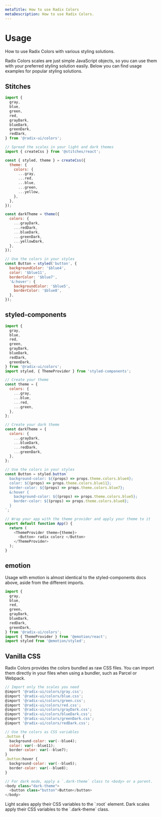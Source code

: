 ```yaml
---
metaTitle: How to use Radix Colors
metaDescription: How to use Radix Colors.
---
```


# Usage

<Description>
  How to use Radix Colors with various styling solutions.
</Description>

Radix Colors scales are just simple JavaScript objects, so you can use them with your preferred styling solution easily. Below you can find usage examples for popular styling solutions.

## Stitches

```jsx
import {
  gray,
  blue,
  green,
  red,
  grayDark,
  blueDark,
  greenDark,
  redDark,
} from '@radix-ui/colors';

// Spread the scales in your light and dark themes
import { createCss } from '@stitches/react';

const { styled, theme } = createCss({
  theme: {
    colors: {
      ...gray,
      ...red,
      ...blue,
      ...green,
      ...yellow,
    },
  },
});

const darkTheme = theme({
  colors: {
    ...grayDark,
    ...redDark,
    ...blueDark,
    ...greenDark,
    ...yellowDark,
  },
});

// Use the colors in your styles
const Button = styled('button', {
  backgroundColor: '$blue4',
  color: '$blue11',
  borderColor: '$blue7',
  '&:hover': {
    backgroundColor: '$blue5',
    borderColor: '$blue8',
  },
});
```

## styled-components

```js
import {
  gray,
  blue,
  red,
  green,
  grayDark,
  blueDark,
  redDark,
  greenDark,
} from '@radix-ui/colors';
import styled, { ThemeProvider } from 'styled-components';

// Create your theme
const theme = {
  colors: {
    ...gray,
    ...blue,
    ...red,
    ...green,
  },
};

// Create your dark theme
const darkTheme = {
  colors: {
    ...grayDark,
    ...blueDark,
    ...redDark,
    ...greenDark,
  },
};

// Use the colors in your styles
const Button = styled.button`
  background-color: ${(props) => props.theme.colors.blue4};
  color: ${(props) => props.theme.colors.blue11};
  border-color: ${(props) => props.theme.colors.blue7};
  &:hover {
    background-color: ${(props) => props.theme.colors.blue5};
    border-color: ${(props) => props.theme.colors.blue8};
  }
`;

// Wrap your app with the theme provider and apply your theme to it
export default function App() {
  return (
    <ThemeProvider theme={theme}>
      <Button> radix colorz </Button>
    </ThemeProvider>
  );
}
```

## emotion

Usage with emotion is almost identical to the styled-components docs above, aside from the different imports.

```js
import {
  gray,
  blue,
  red,
  green,
  grayDark,
  blueDark,
  redDark,
  greenDark,
} from '@radix-ui/colors';
import { ThemeProvider } from '@emotion/react';
import styled from '@emotion/styled';
```

## Vanilla CSS

Radix Colors provides the colors bundled as raw CSS files. You can import them directly in your files when using a bundler, such as Parcel or Webpack.

```js
// Import only the scales you need
@import '@radix-ui/colors/gray.css';
@import '@radix-ui/colors/blue.css';
@import '@radix-ui/colors/green.css';
@import '@radix-ui/colors/red.css';
@import '@radix-ui/colors/grayDark.css';
@import '@radix-ui/colors/blueDark.css';
@import '@radix-ui/colors/greenDark.css';
@import '@radix-ui/colors/redDark.css';

// Use the colors as CSS variables
.button {
  background-color: var(--blue4);
  color: var(--blue11);
  border-color: var(--blue7);
}
.button:hover {
  background-color: var(--blue5);
  border-color: var(--blue8);
}

// For dark mode, apply a `.dark-theme` class to <body> or a parent.
<body class="dark-theme">
  <button class="button">Button</button>
</body>
```

<Note>
  Light scales apply their CSS variables to the `:root` element. Dark
  scales apply their CSS variables to the `.dark-theme` class.
</Note>
